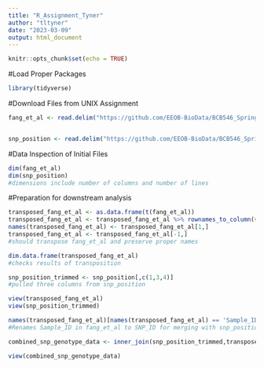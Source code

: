 ```yaml
---
title: "R_Assignment_Tyner"
author: "tltyner"
date: "2023-03-09"
output: html_document
---
```


```r
knitr::opts_chunk$set(echo = TRUE)
```

#Load Proper Packages
```r
library(tidyverse)
```

#Download Files from UNIX Assignment

```r
fang_et_al <- read.delim("https://github.com/EEOB-BioData/BCB546_Spring2023/blob/main/assignments/UNIX_Assignment/fang_et_al_genotypes.txt?raw=true", header = TRUE, sep = "\t")


snp_position <- read.delim("https://github.com/EEOB-BioData/BCB546_Spring2023/raw/main/assignments/UNIX_Assignment/snp_position.txt", header = TRUE, sep = "\t")
```

#Data Inspection of Initial Files
```r
dim(fang_et_al)
dim(snp_position)
#dimensions include number of columns and number of lines
```

#Preparation for downstream analysis
```r
transposed_fang_et_al <- as.data.frame(t(fang_et_al))
transposed_fang_et_al <- transposed_fang_et_al %>% rownames_to_column(var="Sample_ID")
names(transposed_fang_et_al) <- transposed_fang_et_al[1,]
transposed_fang_et_al <- transposed_fang_et_al[-1,]
#should transpose fang_et_al and preserve proper names

dim.data.frame(transposed_fang_et_al)
#checks results of transposition

snp_position_trimmed <- snp_position[,c(1,3,4)]
#pulled three columns from snp_position

view(transposed_fang_et_al)
view(snp_position_trimmed)

names(transposed_fang_et_al)[names(transposed_fang_et_al) == 'Sample_ID'] <- 'SNP_ID'
#Renames Sample_ID in fang_et_al to SNP_ID for merging with snp_positions

combined_snp_genotype_data <- inner_join(snp_position_trimmed,transposed_fang_et_al, by = "SNP_ID")

view(combined_snp_genotype_data)
```


